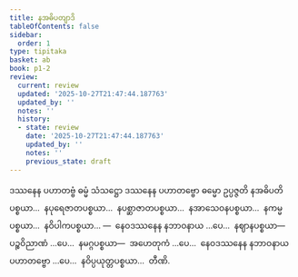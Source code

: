 ```yaml
---
title: နအဓိပတျာဒိ
tableOfContents: false
sidebar:
  order: 1
type: tipitaka
basket: ab
book: p1-2
review:
  current: review
  updated: '2025-10-27T21:47:44.187763'
  updated_by: ''
  notes: ''
  history:
  - state: review
    date: '2025-10-27T21:47:44.187763'
    updated_by: ''
    notes: ''
    previous_state: draft
---
```



<ReviewStatus review={frontmatter.review} showDetails={true} />

<HypothesisAnnotation frontmatter={frontmatter} />

<DynamicBreadcrumb />

<Division number="64" book="p1-2" e="ch" v="37" p="157">

<Paragraph number="932" book="p1-2">
ဒဿနေန ပဟာတဗ္ဗံ ဓမ္မံ သံသဋ္ဌော ဒဿနေန ပဟာတဗ္ဗော ဓမ္မော ဥပ္ပဇ္ဇတိ နအဓိပတိပစ္စယာ…  နပုရေဇာတပစ္စယာ…  နပစ္ဆာဇာတပစ္စယာ…  နအာသေဝနပစ္စယာ…  နကမ္မပစ္စယာ…  နဝိပါကပစ္စယာ… —  နေဝဒဿနေန နဘာဝနာယ …ပေ…  နဈာနပစ္စယာ—  ပဉ္စဝိညာဏံ …ပေ…  နမဂ္ဂပစ္စယာ—  အဟေတုကံ …ပေ…  နေဝဒဿနေန နဘာဝနာယ ပဟာတဗ္ဗော …ပေ…  နဝိပ္ပယုတ္တပစ္စယာ…  တီဏိ.
</Paragraph>
</Division>